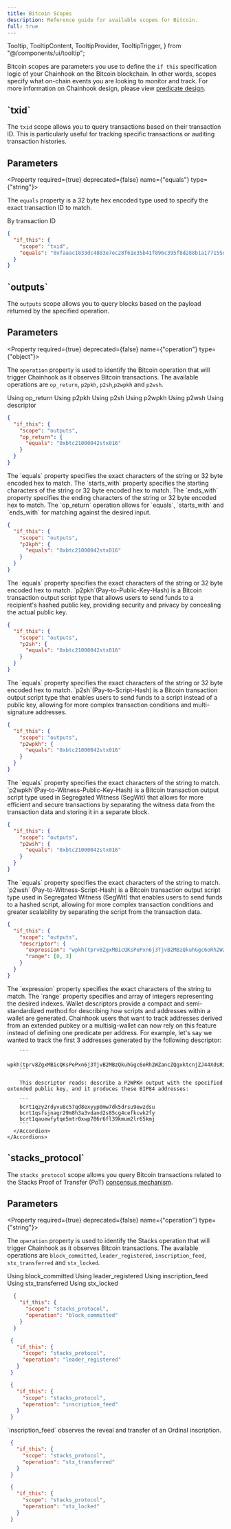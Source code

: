 ```yaml
---
title: Bitcoin Scopes
description: Reference guide for available scopes for Bitcoin.
full: true
---
```



  Tooltip,
  TooltipContent,
  TooltipProvider,
  TooltipTrigger,
} from "@/components/ui/tooltip";


Bitcoin scopes are parameters you use to define the `if this` specification logic of your Chainhook on the Bitcoin blockchain. In other words, scopes specify what on-chain events you are looking to monitor and track. For more information on Chainhook design, please view [predicate design](/stacks/chainhook/concepts/predicate-design).

<Root>

<API className='my-20'>

<div className='flex-1'>

<h2 className='mt-0'>`txid`</h2>

The `txid` scope allows you to query transactions based on their transaction ID. This is particularly useful for tracking specific transactions or auditing transaction histories.

## Parameters

<Property required={true} deprecated={false} name={"equals"} type={"string"}>

The `equals` property is a 32 byte hex encoded type used to specify the exact transaction ID to match.

</Property>

</div>

<APIExample className='w-full'>

<Tabs defaultValue="default">
  <TabsList className='flex flex-wrap'>
    <TabsTrigger value="default" className='tab group'>
      <Badge className='badge transition-colors'>By transaction ID</Badge>
    </TabsTrigger>
  </TabsList>
  <TabsContent value="default">

  ```json
  {
    "if_this": {
      "scope": "txid",
      "equals": "0xfaaac1833dc4883e7ec28f61e35b41f896c395f8d288b1a177155de2abd6052f"
    }
  }
  ```
  </TabsContent>
</Tabs>

</APIExample>

</API>

<API className='my-20'>

<div className='flex-1'>

<h2 className='mt-0'>`outputs`</h2>

The `outputs` scope allows you to query blocks based on the payload returned by the specified operation.

## Parameters

<Property required={true} deprecated={false} name={"operation"} type={"object"}>
 
The `operation` property is used to identify the Bitcoin operation that will trigger Chainhook as it observes Bitcoin transactions.  The available operations are `op_return`, `p2pkh`, `p2sh`,`p2wpkh` and `p2wsh`.

</Property>

</div>

<APIExample className='w-full'>

<Tabs defaultValue="op_return">
  <TabsList className='flex flex-wrap'>
    <TabsTrigger value="op_return" className='tab group'>
      <Badge className='badge transition-colors'>Using op_return</Badge>
    </TabsTrigger>
     <TabsTrigger value="p2kph" className='tab group'>
      <Badge className='badge transition-colors'>Using p2pkh</Badge>
    </TabsTrigger>
    <TabsTrigger value="p2sh" className='tab group'>
      <Badge className='badge transition-colors'>Using p2sh</Badge>
    </TabsTrigger>
     <TabsTrigger value="p2wpkh" className='tab group'>
      <Badge className='badge transition-colors'>Using p2wpkh</Badge>
    </TabsTrigger>
    <TabsTrigger value="p2wsh" className='tab group'>
      <Badge className='badge transition-colors'>Using p2wsh</Badge>
    </TabsTrigger>
    <TabsTrigger value="descriptor" className='tab group'>
      <Badge className='badge transition-colors'>Using descriptor</Badge>
    </TabsTrigger>
  </TabsList>
  <TabsContent value="op_return">

  ```json
  {
    "if_this": {
      "scope": "outputs",
      "op_return": {
        "equals": "0xbtc21000042stx016"
      }
    }
  }
  ```
  <Accordions>
    <Accordion title="Parameters">
      <Property required={true} deprecated={false} name="equals" type="string/32-byte encoded hex">
        The `equals` property specifies the exact characters of the string or 32 byte encoded hex to match.
      </Property>
      <Property required={true} deprecated={false} name="starts_with" type="string/32-byte encoded hex">
        The `starts_with` property specifies the starting characters of the string or 32 byte encoded hex to match.
      </Property>
      <Property required={true} deprecated={false} name="ends_with" type="string/32-byte encoded hex">
        The `ends_with` property specifies the ending characters of the string or 32 byte encoded hex to match.
      </Property>
    </Accordion>
  </Accordions>
  <Callout type="info" title="Note">
    The `op_return` operation allows for `equals`, `starts_with` and `ends_with` for matching against the desired input. 
  </Callout>
  </TabsContent>
  <TabsContent value="p2kph">

  ```json
  {
    "if_this": {
      "scope": "outputs",
      "p2kph": {
        "equals": "0xbtc21000042stx016"
      }
    }
  }
  ```
  <Accordions>
    <Accordion title="Parameters">
      <Property required={true} deprecated={false} name="equals" type="string/32-byte encoded hex">
        The `equals` property specifies the exact characters of the string or 32 byte encoded hex to match.
      </Property>
    </Accordion>
  </Accordions>
  <Callout type="info" title="Note">
    `p2pkh`(Pay-to-Public-Key-Hash) is a Bitcoin transaction output script type that allows users to send funds to a recipient's hashed public key, providing security and privacy by concealing the actual public key.
  </Callout>
  </TabsContent>
  <TabsContent value="p2sh">

  ```json
  {
    "if_this": {
      "scope": "outputs",
      "p2sh": {
        "equals": "0xbtc21000042stx016"
      }
    }
  }
  ```
  <Accordions>
    <Accordion title="Parameters">
      <Property required={true} deprecated={false} name="equals" type="string/32-byte encoded hex">
        The `equals` property specifies the exact characters of the string or 32 byte encoded hex to match.
      </Property>
    </Accordion>
  </Accordions>
  <Callout type="info" title="Note">
    `p2sh`(Pay-to-Script-Hash) is a Bitcoin transaction output script type that enables users to send funds to a script instead of a public key, allowing for more complex transaction conditions and multi-signature addresses.
  </Callout>
  </TabsContent>
  <TabsContent value="p2wpkh">

  ```json
  {
    "if_this": {
      "scope": "outputs",
      "p2wpkh": {
        "equals": "0xbtc21000042stx016"
      }
    }
  }
  ```
  <Accordions>
    <Accordion title="Parameters">
      <Property required={true} deprecated={false} name="equals" type="string">
        The `equals` property specifies the exact characters of the string to match.
      </Property>
    </Accordion>
  </Accordions>
  <Callout type="info" title="Note">
    `p2wpkh`(Pay-to-Witness-Public-Key-Hash) is a Bitcoin transaction output script type used in Segregated Witness (SegWit) that allows for more efficient and secure transactions by separating the witness data from the transaction data and storing it in a separate block. 
  </Callout>
  </TabsContent>
  <TabsContent value="p2wsh">

  ```json
  {
    "if_this": {
      "scope": "outputs",
      "p2wsh": {
        "equals": "0xbtc21000042stx016"
      }
    }
  }
  ```
  <Accordions>
    <Accordion title="Parameters">
      <Property required={true} deprecated={false} name="equals" type="string">
        The `equals` property specifies the exact characters of the string to match.
      </Property>
    </Accordion>
  </Accordions>
  <Callout type="info" title="Note">
    `p2wsh` (Pay-to-Witness-Script-Hash) is a Bitcoin transaction output script type used in Segregated Witness (SegWit) that enables users to send funds to a hashed script, allowing for more complex transaction conditions and greater scalability by separating the script from the transaction data.
  </Callout>
  </TabsContent>
  <TabsContent value="descriptor">

  ```json
  {
    "if_this": {
      "scope": "outputs",
      "descriptor": {
        "expression": "wpkh(tprv8ZgxMBicQKsPePxn6j3TjvB2MBzQkuhGgc6oRh2WZancZQgxktcnjZJ44XdsRiw3jNkbVTK9JW6KFHvnRKgAMtSyuBevMJprSkZ4PTfmTgV/84'/1'/0'/0/*)",
        "range": [0, 3]
      }
    }
  }
  ```
  <Accordions>
    <Accordion title="Parameters">
     <Property required={true} deprecated={false} name="expression" type="string">
        The `expression` property specifies the exact characters of the string to match.
      </Property>
      <Property required={true} deprecated={false} name="range" type="integer[]">
        The `range` property specifies and array of integers representing the desired indexes.
      </Property>
    </Accordion>
  </Accordions>
  <Callout type="info" title="Note">
    <Accordions>
      <Accordion title="Wallet descriptors">
        Wallet descriptors provide a compact and semi-standardized method for describing how scripts and addresses within a wallet are generated. Chainhook users that want to track addresses derived from an extended pubkey or a multisig-wallet can now rely on this feature instead of defining one predicate per address.
        For example, let's say we wanted to track the first 3 addresses generated by the following descriptor:

        ```
        wpkh(tprv8ZgxMBicQKsPePxn6j3TjvB2MBzQkuhGgc6oRh2WZancZQgxktcnjZJ44XdsRiw3jNkbVTK9JW6KFHvnRKgAMtSyuBevMJprSkZ4PTfmTgV/84'/1'/0'/0/*)
        ```

        This descriptor reads: describe a P2WPKH output with the specified extended public key, and it produces these BIP84 addresses:

        ```
        bcrt1qzy2rdyvu8c57qd8exyyp0mw7dk5drsu9ewzdsu
        bcrt1qsfsjnagr29m8h3a3vdand2s85cg4cefkcwk2fy
        bcrt1qauewfytqe5mtr0xwp786r6fl39kmum2lr65kmj
        ```
      </Accordion>
    </Accordions>
  </Callout>
  </TabsContent>
</Tabs>

</APIExample>

</API>

<API className='my-20'>

<div className='flex-1'>

<h2 className='mt-0'>`stacks_protocol`</h2>

The `stacks_protocol` scope allows you query Bitcoin transactions related to the Stacks Proof of Transfer (PoT) [concensus mechanism](https://www.hiro.so/blog/securing-web3-apps-through-bitcoin-an-overview-of-stacks-consensus-mechanism).

## Parameters

<Property required={true} deprecated={false} name={"operation"} type={"string"}>

The `operation` property is used to identify the Stacks operation that will trigger Chainhook as it observes Bitcoin transactions.  The available operations are `block_committed`, `leader_registered`, `inscription_feed`, `stx_transferred` and `stx_locked`.

</Property>

</div>

<APIExample className='w-full'>

<Tabs defaultValue="block_committed">
  <TabsList className='flex flex-wrap'>
    <TabsTrigger value="block_committed" className='tab group'>
      <Badge className='badge transition-colors'>Using block_committed</Badge>
    </TabsTrigger>
     <TabsTrigger value="leader_registered" className='tab group'>
      <Badge className='badge transition-colors'>Using leader_registered</Badge>
    </TabsTrigger>
    <TabsTrigger value="inscription_feed" className='tab group'>
      <Badge className='badge transition-colors'>Using inscription_feed</Badge>
    </TabsTrigger>
     <TabsTrigger value="stx_transferred" className='tab group'>
      <Badge className='badge transition-colors'>Using stx_transferred</Badge>
    </TabsTrigger>
    <TabsTrigger value="stx_locked" className='tab group'>
      <Badge className='badge transition-colors'>Using stx_locked</Badge>
    </TabsTrigger>
  </TabsList>
  <TabsContent value="block_committed">

  ```json
    {
      "if_this": {
        "scope": "stacks_protocol",
        "operation": "block_committed"
      }
    }
  ```
  </TabsContent>
  <TabsContent value="leader_registered">

   ```json
    {
      "if_this": {
        "scope": "stacks_protocol",
        "operation": "leader_registered"
      }
    }
  ```
  </TabsContent>
  <TabsContent value="inscription_feed">

   ```json
    {
      "if_this": {
        "scope": "stacks_protocol",
        "operation": "inscription_feed"
      }
    }
  ```

  <Callout type="info" title="Note">
    `inscription_feed` observes the reveal and transfer of an Ordinal inscription.
  </Callout>
  </TabsContent>
  <TabsContent value="stx_transferred">

   ```json
    {
      "if_this": {
        "scope": "stacks_protocol",
        "operation": "stx_transferred"
      }
    }
  ```
  </TabsContent>
  <TabsContent value="stx_locked">

   ```json
    {
      "if_this": {
        "scope": "stacks_protocol",
        "operation": "stx_locked"
      }
    }
  ```
  </TabsContent>
</Tabs>

</APIExample>

</API>

</Root>